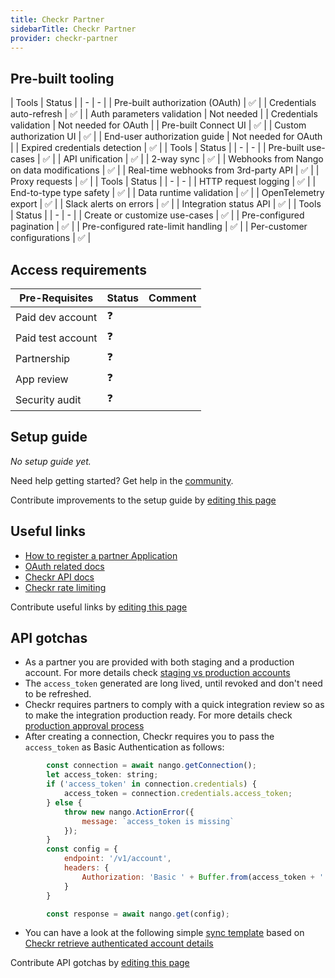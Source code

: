```yaml
---
title: Checkr Partner
sidebarTitle: Checkr Partner
provider: checkr-partner
---
```




<Overview />

## Pre-built tooling

<AccordionGroup>
<Accordion title="✅ Authorization">
| Tools | Status |
| - | - |
| Pre-built authorization (OAuth) | ✅ |
| Credentials auto-refresh | ✅ |
| Auth parameters validation | Not needed |
| Credentials validation | Not needed for OAuth |
| Pre-built Connect UI | ✅ |
| Custom authorization UI | ✅ |
| End-user authorization guide | Not needed for OAuth |
| Expired credentials detection | ✅ |
</Accordion>
<Accordion title="✅ Read & write data">
| Tools | Status |
| - | - |
| Pre-built use-cases | ✅ |
| API unification | ✅ |
| 2-way sync | ✅ |
| Webhooks from Nango on data modifications | ✅ |
| Real-time webhooks from 3rd-party API | ✅ |
| Proxy requests | ✅ |
</Accordion>
<Accordion title="✅ Observability & data quality">
| Tools | Status |
| - | - |
| HTTP request logging | ✅ |
| End-to-type type safety | ✅ |
| Data runtime validation | ✅ |
| OpenTelemetry export | ✅ |
| Slack alerts on errors | ✅ |
| Integration status API | ✅ |
</Accordion>
<Accordion title="✅ Customization">
| Tools | Status |
| - | - |
| Create or customize use-cases | ✅ |
| Pre-configured pagination | ✅ |
| Pre-configured rate-limit handling | ✅ |
| Per-customer configurations | ✅ |
</Accordion>
</AccordionGroup>

<PreBuiltUseCases />

## Access requirements
| Pre-Requisites | Status | Comment|
| - | - | - |
| Paid dev account | ❓ |  |
| Paid test account | ❓ |  |
| Partnership | ❓ | |
| App review | ❓ |  |
| Security audit | ❓ | |


## Setup guide

_No setup guide yet._

<Tip>Need help getting started? Get help in the [community](https://nango.dev/slack).</Tip>

<Note>Contribute improvements to the setup guide by [editing this page](https://github.com/nangohq/nango/tree/master/docs-v2/integrations/all/checkr-partner.mdx)</Note>


## Useful links

-   [How to register a partner Application](https://docs.checkr.com/partners/#section/Getting-Started/Create-a-Partner-Application-for-your-Checkr-account)
-   [OAuth related docs](https://docs.checkr.com/partners/#section/Getting-Started/Connect-your-customers-to-Checkr)
-   [Checkr API docs](https://docs.checkr.com/)
-   [Checkr rate limiting](https://docs.checkr.com/#section/Reference/Rate-limiting)

<Note>Contribute useful links by [editing this page](https://github.com/nangohq/nango/tree/master/docs-v2/integrations/all/checkr-partner.mdx)</Note>

## API gotchas

-  As a partner you are provided with both staging and a production account. For more details check [staging vs production accounts](https://docs.checkr.com/partners/#section/Getting-Started/Staging-vs-Production-accounts)
-  The `access_token` generated are long lived, until revoked and don't need to be refreshed.
-  Checkr requires partners to comply with a quick integration review so as to make the integration production ready. For more details check [production approval process](https://docs.checkr.com/partners/#section/Production-Approval-Process)
-  After creating a connection, Checkr requires you to pass the `access_token` as Basic Authentication as follows:
```js
        const connection = await nango.getConnection();
        let access_token: string;
        if ('access_token' in connection.credentials) {
            access_token = connection.credentials.access_token;
        } else {
            throw new nango.ActionError({
                message: `access_token is missing`
            });
        }
        const config = {
            endpoint: '/v1/account',
            headers: {
                Authorization: 'Basic ' + Buffer.from(access_token + ':').toString('base64')
            }
        }

        const response = await nango.get(config);
```
- You can have a look at the following simple [sync template](/integrations/integration-templates/checkr-partner) based on [Checkr retrieve authenticated account details](https://docs.checkr.com/#tag/Account)

<Note>Contribute API gotchas by [editing this page](https://github.com/nangohq/nango/tree/master/docs-v2/integrations/all/checkr-partner.mdx)</Note>

